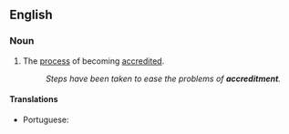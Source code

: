 ==English==

===Noun===
{{en-noun}}

# The [[process]] of becoming [[accredited]].
#: ''Steps have been taken to ease the problems of '''accreditment'''.''

====Translations====
{{trans-top|process of becoming accredited}}
* Portuguese: {{t|pt|credenciamento|m}}
{{trans-mid}}
{{trans-bottom}}